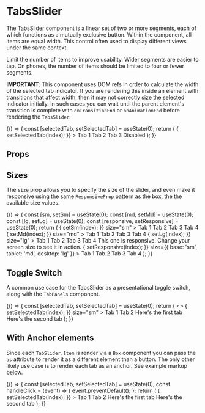 
<Meta title="Components/TabsSlider/Overview" component={TabsSlider} />

# TabsSlider

The TabsSlider component is a linear set of two or more segments, each of which functions as a mutually exclusive button. Within the component, all items are equal width. This control often used to display different views under the same context.

Limit the number of items to improve usability. Wider segments are easier to tap. On phones, the number of items should be limited to four or fewer segments.

**IMPORTANT**: This component uses DOM refs in order to calculate the width of the selected tab indicator. If you are rendering this inside an element with transitions
that affect width, then it may not correctly size the selected indicator initially. In such cases you can wait until the parent element's
transition is complete with `onTransitionEnd` or `onAnimationEnd` before rendering the `TabsSlider`.

<Canvas isExpanded>
  <Story name="Default">
    {() => {
      const [selectedTab, setSelectedTab] = useState(0);
      return (
        <TabsSlider
          value={selectedTab}
          onChange={(event, index) => {
            setSelectedTab(index);
          }}
        >
          <TabsSlider.Item>Tab 1</TabsSlider.Item>
          <TabsSlider.Item>Tab 2</TabsSlider.Item>
          <TabsSlider.Item>Tab 3</TabsSlider.Item>
          <TabsSlider.Item isDisabled>Disabled</TabsSlider.Item>
        </TabsSlider>
      );
    }}
  </Story>
</Canvas>

## Props

<ArgsTable of={TabsSlider} />

## Sizes

The `size` prop allows you to specify the size of the slider,
and even make it responsive using the same `ResponsiveProp` pattern as the box, the the available size values.

<Canvas isExpanded>
  <Story name="Size">
    {() => {
      const [sm, setSm] = useState(0);
      const [md, setMd] = useState(0);
      const [lg, setLg] = useState(0);
      const [responsive, setResponsive] = useState(0);
      return (
        <Box childGap="md">
          <TabsSlider
            value={sm}
            onChange={(event, index) => {
              setSm(index);
            }}
            size="sm"
          >
            <TabsSlider.Item>Tab 1</TabsSlider.Item>
            <TabsSlider.Item>Tab 2</TabsSlider.Item>
            <TabsSlider.Item>Tab 3</TabsSlider.Item>
            <TabsSlider.Item>Tab 4</TabsSlider.Item>
          </TabsSlider>
          <TabsSlider
            value={md}
            onChange={(event, index) => {
              setMd(index);
            }}
            size="md"
          >
            <TabsSlider.Item>Tab 1</TabsSlider.Item>
            <TabsSlider.Item>Tab 2</TabsSlider.Item>
            <TabsSlider.Item>Tab 3</TabsSlider.Item>
            <TabsSlider.Item>Tab 4</TabsSlider.Item>
          </TabsSlider>
          <TabsSlider
            value={lg}
            onChange={(event, index) => {
              setLg(index);
            }}
            size="lg"
          >
            <TabsSlider.Item>Tab 1</TabsSlider.Item>
            <TabsSlider.Item>Tab 2</TabsSlider.Item>
            <TabsSlider.Item>Tab 3</TabsSlider.Item>
            <TabsSlider.Item>Tab 4</TabsSlider.Item>
          </TabsSlider>
          <Box>This one is responsive. Change your screen size to see it in action.</Box>
          <TabsSlider
            value={responsive}
            onChange={(event, index) => {
              setResponsive(index);
            }}
            size={{ base: 'sm', tablet: 'md', desktop: 'lg' }}
          >
            <TabsSlider.Item>Tab 1</TabsSlider.Item>
            <TabsSlider.Item>Tab 2</TabsSlider.Item>
            <TabsSlider.Item>Tab 3</TabsSlider.Item>
            <TabsSlider.Item>Tab 4</TabsSlider.Item>
          </TabsSlider>
        </Box>
      );
    }}
  </Story>
</Canvas>

## Toggle Switch

A common use case for the TabsSlider as a presentational toggle switch, along with the `TabPanels` component.

<Canvas isExpanded>
  <Story name="ToggleSwitch">
    {() => {
      const [selectedTab, setSelectedTab] = useState(0);
      return (
        <>
          <Box maxWidth="150px">
            <TabsSlider
              value={selectedTab}
              onChange={(event, index) => {
                setSelectedTab(index);
              }}
              size="sm"
            >
              <TabsSlider.Item>Tab 1</TabsSlider.Item>
              <TabsSlider.Item>Tab 2</TabsSlider.Item>
            </TabsSlider>
          </Box>
          <TabPanels value={selectedTab}>
            <Box padding="lg">Here's the first tab</Box>
            <Box padding="lg">Here's the second tab</Box>
          </TabPanels>
        </>
      );
    }}
  </Story>
</Canvas>

## With Anchor elements

Since each `TabSlider.Item` is render via a `Box` component you can pass the `as` attribute to render it as a different element than a button.
The only other likely use case is to render each tab as an anchor. See example markup below.

<Canvas isExpanded>
  <Story name="Anchor Elements">
    {() => {
      const [selectedTab, setSelectedTab] = useState(0);
      const handleClick = (event) => { event.preventDefault(); };
      return (
        <Box childGap="md">
          <TabsSlider
            value={selectedTab}
            onChange={(event, index) => {
              setSelectedTab(index);
            }}
          >
            <TabsSlider.Item as="a" href="#firstPanel" id="tabOneAnchor" aria-controls="firstPanel" style={{ textDecoration: 'none' }} onClick={handleClick}>
              Tab 1
            </TabsSlider.Item>
            <TabsSlider.Item as="a" href="#secondPanel" id="tabTwoAnchor" aria-controls="secondPanel" style={{ textDecoration: 'none' }} onClick={handleClick}>
              Tab 2
            </TabsSlider.Item>
          </TabsSlider>
           <TabPanels value={selectedTab}>
            <Box padding="lg" id="firstPanel" aria-labelledby="tabOneAnchor">Here's the first tab</Box>
            <Box padding="lg" id="secondPanel" aria-labelledby="tabTwoAnchor">Here's the second tab</Box>
          </TabPanels>
        </Box>
      );
    }}
  </Story>
</Canvas>